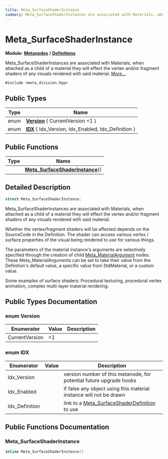 ```yaml
---
title: Meta_SurfaceShaderInstance
summary: Meta_SurfaceShaderInstances are associated with Materials, when attached as a child of a material they will effect the vertex and/or fragment shaders of any visuals rendered with said material. 
---
```


# Meta_SurfaceShaderInstance

**Module:** **[Metanodes](../../modules/metanodes/index.mdx)** **/** **[Definitions](../../modules/metanodes/definitions.mdx)**

Meta_SurfaceShaderInstances are associated with Materials, when attached as a child of a material they will effect the vertex and/or fragment shaders of any visuals rendered with said material.  [More...](#detailed-description)

`#include <meta_division.hpp>`

## Public Types

| Type           | Name           |
| -------------- | -------------- |
| enum| **[Version](#enum-version)** \{ CurrentVersion =1 \} |
| enum| **[IDX](#enum-idx)** \{ Idx_Version, Idx_Enabled, Idx_Definition \} |

## Public Functions

| Type           | Name           |
| -------------- | -------------- |
| | **[Meta_SurfaceShaderInstance](#meta-surfaceshaderinstance)**() |

## Detailed Description

```cpp
struct Meta_SurfaceShaderInstance;
```

Meta_SurfaceShaderInstances are associated with Materials, when attached as a child of a material they will effect the vertex and/or fragment shaders of any visuals rendered with said material. 

Whether the vertex/fragment shaders will be affected depends on the SourceCode in the Definition. The shader can access various vertex / surface properties of the visual being rendered to use for various things.

The parameters of the material instance's arguments are selectively specified through the creation of child [Meta_MaterialArgument](../metanodes/meta-material-argument.mdx) nodes. These Meta_MaterialArguments can be set to take their value from the Definition's default value, a specific value from StdMaterial, or a custom value.

Some examples of surface shaders: Procedural texturing, procedural vertex animation, complex multi-layer material rendering. 

## Public Types Documentation

### enum Version

| Enumerator | Value | Description |
| ---------- | ----- | ----------- |
| CurrentVersion | =1|   |

### enum IDX

| Enumerator | Value | Description |
| ---------- | ----- | ----------- |
| Idx_Version | | version number of this metanode, for potential future upgrade hooks   |
| Idx_Enabled | | if false any object using this material instance will not be drawn   |
| Idx_Definition | | link to a [Meta_SurfaceShaderDefinition](../metanodes/meta-surface-shader-definition.mdx) to use   |

## Public Functions Documentation

### Meta_SurfaceShaderInstance

```cpp
inline Meta_SurfaceShaderInstance()
```
